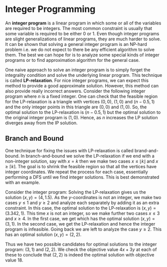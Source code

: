 # Integer Programming

An **integer program** is a linear program in which some or all of the variables are required to be integers. The most common constraint is usually that some variable is required to be either 0 or 1.
Even though integer programs are slight generalizations of linear programs, they are much harder to solve. 
It can be shown that solving a general integer program is an NP-hard problem i.e. we do not expect to there be any efficient algorithm to solve them.
The best we can hope for is to analyze some special kinds of integer programs or to find approximation algorithm for the general case.

One naive approach to solve an integer program is to simply forget the integrality condition and solve the underlying linear program. 
This technique is called **LP-relaxation**. 
For nice integer programs, we can expect this method to provide a good approximate solution. However, this method can also provide really incorrect answers.
Consider the following integer program
\begin{equation*}
\begin{array}{lllll}
  \mbox{maximize:} & x \\ 
  \mbox{subject to:} & y & \le & \dfrac{x}{n-0.5} \\
  & x, y & \ge & 0 \\ 
  & x, y & & \mbox{ are integers,}
\end{array}
\end{equation*}
where $n$ is a fixed integer. 
One can check that the feasible region for the LP-relaxation is a triangle with vertices $(0,0)$, $(1,0)$ and $(n - 0.5, 1)$ and the only integer points in this triangle are $(0,0)$ and $(1,0)$. 
So, the optimal solution to the LP-relaxation is $(n - 0.5, 1)$ but the optimal solution to the original integer program is $(1,0)$. 
Hence, as $n$ increases the LP solution diverges away from the IP solution.

## Branch and Bound 
One technique for fixing the issues with LP-relaxation is called brand-and-bound. 
In branch-and-bound we solve the LP-relaxation if we end with a non-integer solution, say with $x = k$ then we make two cases $x \le \lfloor k \rfloor$ and $x \ge \lceil k \rceil$. The goal is to shrink the feasible region so that all the vertices have integer coordinates. 
We repeat the process for each case, essentially performing a DFS until we find integer solutions.
This is best demonstrated with an example.

Consider the integer program:
\begin{equation}
\begin{array}{llllll}
  \mbox{maximize:} & 4x & + & 5y \\ 
  \mbox{subject to:} 
  & x & + & y & \le & 10 \\
  & 3x & - & 4y & \le & 6 \\
  & x &, & y & \ge & 0 \\ 
  & x, y & & & & \mbox{ are integers.}
\end{array}
\end{equation}
Solving the LP-relaxation gives us the solution $(x,y) = (4, 1.5)$.
As the $y$-coordinates is not an integer, we make two cases $y \le 1$ and $y \ge 2$ and analyze each separately by adding it as an extra constraint.
\begin{equation*}
\begin{array}{llllll}
  \mbox{maximize:} & 4x & + & 5y \\ 
  \mbox{subject to:} 
  & x & + & y & \le & 10 \\
  & 3x & - & 4y & \le & 6 \\
  & x &, & y & \ge & 0 \\ 
  & x, y & & & & \mbox{ are integers.} \\
  & & & y & \le & 1 
\end{array}
\end{equation*}
In this case, the optimal solution to the LP-relaxation is $(x,y) = (3.342, 1)$. 
This time $x$ is not an integer, so we make further two cases $x \le 3$ and $x \ge 4$.
In the first case, we get 
\begin{equation*}
\begin{array}{llllll}
  \mbox{maximize:} & 4x & + & 5y \\ 
  \mbox{subject to:} 
  & x & + & y & \le & 10 \\
  & 3x & - & 4y & \le & 6 \\
  & x &, & y & \ge & 0 \\ 
  & x, y & & & & \mbox{ are integers.} \\
  & & & y & \le & 1 \\
  &x & & & \le & 3,
\end{array}
\end{equation*}
which has the optimal solution $(x,y) = (3, 1)$.
In the second case, we get 
\begin{equation*}
\begin{array}{llllll}
  \mbox{maximize:} & 4x & + & 5y \\ 
  \mbox{subject to:} 
  & x & + & y & \le & 10 \\
  & 3x & - & 4y & \le & 6 \\
  & x &, & y & \ge & 0 \\ 
  & x, y & & & & \mbox{ are integers.} \\
  & & & y & \le & 1 \\
  &x & & & \ge & 4,
\end{array}
\end{equation*}
the LP-relaxation and hence the integer program is infeasible. 
Going back we are left to analyze the case $y \ge 2$.
\begin{equation*}
\begin{array}{llllll}
  \mbox{maximize:} & 4x & + & 5y \\ 
  \mbox{subject to:} 
  & x & + & y & \le & 10 \\
  & 3x & - & 4y & \le & 6 \\
  & x &, & y & \ge & 0 \\ 
  & x, y & & & & \mbox{ are integers.} \\
  & & & y & \ge & 2.
\end{array}
\end{equation*}
This has an optimal solution $(x, y) = (2, 2)$.

Thus we have two possible candidates for optimal solutions to the integer program: $(3, 1)$ and $(2, 2)$. We check the objective value $4x + 3y$ at each of these to conclude that $(2, 2)$ is indeed the optimal solution with objective value 18.